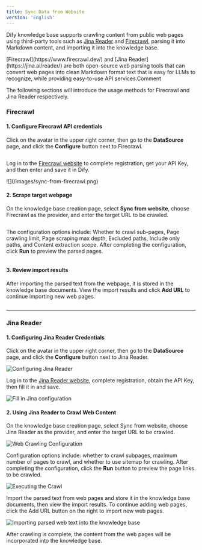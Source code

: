 ```yaml
---
title: Sync Data from Website
version: 'English'
---
```


Dify knowledge base supports crawling content from public web pages using third-party tools such as [Jina Reader](https://jina.ai/reader/) and [Firecrawl](https://www.firecrawl.dev/), parsing it into Markdown content, and importing it into the knowledge base.

<Note>
​[Firecrawl](https://www.firecrawl.dev/) and [Jina Reader](https://jina.ai/reader/) are both open-source web parsing tools that can convert web pages into clean Markdown format text that is easy for LLMs to recognize, while providing easy-to-use API services.Comment
</Note>

The following sections will introduce the usage methods for Firecrawl and Jina Reader respectively.

### Firecrawl <a href="#how-to-configure" id="how-to-configure"></a>

#### **1. Configure Firecrawl API credentials**

Click on the avatar in the upper right corner, then go to the **DataSource** page, and click the **Configure** button next to Firecrawl.

<Frame caption="Firecrawlの設定">
  <img src="/ja-jp/img/image (6) (2).png" alt="" />
</Frame>

Log in to the [Firecrawl website](https://www.firecrawl.dev/) to complete registration, get your API Key, and then enter and save it in Dify.

<Frame caption="">
  ![](/images/sync-from-firecrawl.png)
</Frame>

#### 2. Scrape target webpage

On the knowledge base creation page, select **Sync from website**, choose Firecrawl as the provider, and enter the target URL to be crawled.

<Frame caption="Webページの取得設定">
  <img src="/ja-jp/img/image (102).png" alt="" />
</Frame>

The configuration options include: Whether to crawl sub-pages, Page crawling limit, Page scraping max depth, Excluded paths, Include only paths, and Content extraction scope. After completing the configuration, click **Run** to preview the parsed pages.

<Frame caption="取得実行">
  <img src="/ja-jp/img/image (103).png" alt="" />
</Frame>

#### 3. Review import results

After importing the parsed text from the webpage, it is stored in the knowledge base documents. View the import results and click **Add URL** to continue importing new web pages.

<Frame caption="Webページ解析テキストのインポート">
  <img src="/ja-jp/img/image (104).png" alt="" />
</Frame>

***

### Jina Reader

#### 1. Configuring Jina Reader Credentials&#x20;

Click on the avatar in the upper right corner, then go to the **DataSource** page, and click the **Configure** button next to Jina Reader.

<Frame>
  <img src="/images/assets/image (105).png" alt="Configuring Jina Reader" />
</Frame>

Log in to the [Jina Reader website](https://jina.ai/reader/), complete registration, obtain the API Key, then fill it in and save.

<Frame>
  <img src="/images/assets/image (106).png" alt="Fill in Jina configuration" />
</Frame>

#### 2. Using Jina Reader to Crawl Web Content&#x20;

On the knowledge base creation page, select Sync from website, choose Jina Reader as the provider, and enter the target URL to be crawled.

<Frame>
  <img src="/images/assets/image (107).png" alt="Web Crawling Configuration" />
</Frame>

Configuration options include: whether to crawl subpages, maximum number of pages to crawl, and whether to use sitemap for crawling. After completing the configuration, click the **Run** button to preview the page links to be crawled.

<Frame>
  <img src="/images/assets/image (109).png" alt="Executing the Crawl" />
</Frame>

Import the parsed text from web pages and store it in the knowledge base documents, then view the import results. To continue adding web pages, click the Add URL button on the right to import new web pages.

<Frame>
  <img src="/images/assets/image (110).png" alt="Importing parsed web text into the knowledge base" />
</Frame>

After crawling is complete, the content from the web pages will be incorporated into the knowledge base.